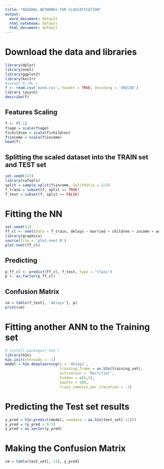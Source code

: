 ---
title: "NEUORAL NETWORKS FOR CLASSIFICATION"
output:
  word_document: default
  html_notebook: default
  html_document: default
---

# Download the data and libraries
```{r}
library(dplyr)
library(nnet)
library(ggplot2)
library(knitr)
#setwd('D:/ML')
f <- read.csv('bank.csv', header = TRUE, encoding = 'UNICOD')
library (psych)
describe(f)
```

## Features Scaling
```{r}
f <- f[-1]
f$age = scale(f$age)
f$children = scale(f$children)
f$income = scale(f$income)
head(f)
```

## Splitting the scaled dataset into the TRAIN set and TEST set
```{r}
set.seed(123)
library(caTools)
split = sample.split(f$income, SplitRatio = 2/3)
f_train = subset(f, split == TRUE)
f_test = subset(f, split == FALSE)
```

# Fitting the NN
```{r results='hide'}
set.seed(11)
ff_cl <- nnet(data = f_train, delays ~ married + children + income + age, size = 3, maxit = 1000)
library(graphics)
source(file = 'plot.nnet.R')
plot.nnet(ff_cl)
```

## Predicting
```{r}
p_ff_cl <- predict(ff_cl, f_test, type = "class")
p <- as.factor(p_ff_cl)
```

## Confusion Matrix
```{r}
cm = table(f_test[, 'delays'], p)
print(cm)
```

# Fitting another ANN to the Training set
```{r}
# install.packages('h2o')
library(h2o)
h2o.init(nthreads = -1)
model = h2o.deeplearning(y = 'delays',
                         training_frame = as.h2o(training_set),
                         activation = 'Rectifier',
                         hidden = c(5,5),
                         epochs = 100,
                         train_samples_per_iteration = -2)
```

# Predicting the Test set results
```{r}
y_pred = h2o.predict(model, newdata = as.h2o(test_set[-11]))
y_pred = (y_pred > 0.5)
y_pred = as.vector(y_pred)
```

# Making the Confusion Matrix
```{r}
cm = table(test_set[, 11], y_pred)
```